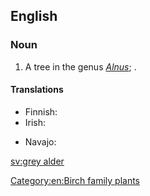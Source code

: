 ==English==

===Noun===
{{en-noun}}

# A tree in the genus ''[[Alnus]]''; {{taxlink|Alnus incana|species|noshow=1}}.

====Translations====
{{trans-top|Alnus incana}}
* Finnish: {{t+|fi|harmaaleppä}}
* Irish: {{t|ga|fearnóg liath|f}}
{{trans-mid}}
* Navajo: {{t|nv|kʼish}}
{{trans-bottom}}

[[Category:en:Birch family plants]]

[[sv:grey alder]]